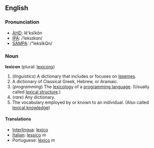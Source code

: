 ==English==
===Pronunciation===
*[[w:AHD|AHD]]: lĕ'ksĭkŏn
*[[w:IPA|IPA]]: /ˈleksɪkɑn/
*[[w:SAMPA|SAMPA]]: /"leksIkQn/

===Noun===
'''lexicon''' (plural: [[lexicons]])

# (''linguistics'') A dictionary that includes or focuses on [[lexeme]]s.
# A dictionary of Classical Greek, Hebrew, or Aramaic.
# (''programming'') The [[lexicology]] of a [[programming language]]. (Usually called [[lexical structure]].)
# (''rare'') Any dictionary.
# The vocabulary employed by or known to an individual. (Also called [[lexical knowledge]])

====Translations====
*[[Interlingua]]: [[lexico]]
*[[Italian]]: [[lessico]] ''m''
*Portuguese: [[léxico]] ''m''